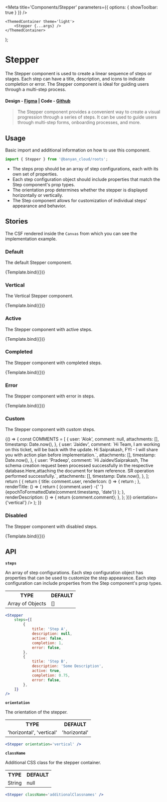 

<Meta title='Components/Stepper' parameters={{ options: { showToolbar: true } }} />

	<ThemedContainer theme='light'>
		<Stepper {...args} />
	</ThemedContainer>
);

# Stepper

The Stepper component is used to create a linear sequence of steps or stages. Each step can have a title, description, and icons to indicate completion or error. The Stepper component is ideal for guiding users through a multi-step process.

#### Design - [Figma](https://www.figma.com/file/e9opoAtQHBo4vFd6u0Co98/Component-Library?node-id=266%3A48405&mode=dev) | Code - [Github](https://github.com/banyandata-cloud/roots/tree/main/components/stepper)

> The Stepper component provides a convenient way to create a visual progression through a series of steps. It can be used to guide users through multi-step forms, onboarding processes, and more.

## Usage

Basic import and additional information on how to use this component.

```js
import { Stepper } from '@banyan_cloud/roots';
```

-   The steps prop should be an array of step configurations, each with its own set of properties.
-   Each step configuration object should include properties that match the Step component's prop types.
-   The orientation prop determines whether the stepper is displayed horizontally or vertically.
-   The Step component allows for customization of individual steps' appearance and behavior.

## Stories

The CSF rendered inside the `Canvas` from which you can see the implementation example.

### Default

The default Stepper component.

<Canvas>
	<Story
		name='Default'
		args={{
			steps: [
				{
					title: 'Step A',
					description: null,
					active: false,
					completion: 1,
					error: false,
				},
				{
					title: 'Step B',
					description: 'Some Description',
					active: true,
					completion: 0.75,
					error: false,
				},
				{
					title: 'Step C',
					description: null,
					active: true,
					completion: 0,
					error: false,
				},
				{
					title: 'This step has a very very long title',
					description: null,
					active: false,
					completion: 0,
					error: true,
				},
				{
					title: 'Step E',
					description:
						'Just another description which is a very very very long text to show the component in a situtation where the text is just too much!',
					active: false,
					completion: 0,
					error: false,
				},
			],
		}}>
		{Template.bind({})}
	</Story>
</Canvas>

### Vertical

The Vertical Stepper component.

<Canvas>
	<Story
		name='Vertical'
		args={{
			steps: [
				{
					title: 'Step A',
					description: null,
					active: false,
					completion: 1,
					error: false,
				},
				{
					title: 'Step B',
					description: 'Some Description',
					active: true,
					completion: 0.75,
					error: false,
				},
				{
					title: 'Step C',
					description: null,
					active: true,
					completion: 0,
					error: false,
				},
				{
					title: 'This step has a very very long title',
					description: null,
					active: false,
					completion: 0,
					error: true,
				},
				{
					title: 'Step E',
					description:
						'Just another description which is a very very very long text to show the component in a situtation where the text is just too much!',
					active: false,
					completion: 0,
					error: false,
				},
			],
			orientation: 'vertical',
		}}>
		{Template.bind({})}
	</Story>
</Canvas>

### Active

The Stepper component with active steps.

<Canvas>
	<Story
		name='Active'
		args={{
			steps: [
				{
					title: 'Step A',
					description: null,
					active: true,
					completion: 0,
					error: false,
				},
				{
					title: 'Step A',
					description: 'With Description',
					active: true,
					completion: 0,
					error: false,
				},
			],
		}}>
		{Template.bind({})}
	</Story>
</Canvas>

### Completed

The Stepper component with completed steps.

<Canvas>
	<Story
		name='Completed'
		args={{
			steps: [
				{
					title: 'Step A',
					description: null,
					active: false,
					completion: 1,
					error: false,
				},
				{
					title: 'Step A',
					description: 'With Description',
					active: false,
					completion: 1,
					error: false,
				},
			],
		}}>
		{Template.bind({})}
	</Story>
</Canvas>

### Error

The Stepper component with error in steps.

<Canvas>
	<Story
		name='Error'
		args={{
			steps: [
				{
					title: 'Step A',
					description: null,
					active: true,
					completion: 0,
					error: true,
				},
				{
					title: 'Step A',
					description: 'With Description',
					active: true,
					completion: 0,
					error: true,
				},
			],
		}}>
		{Template.bind({})}
	</Story>
</Canvas>

### Custom

The Stepper component with custom steps.

<Canvas>
	<Story name='Custom'>
		{() => {
			const COMMENTS = [
				{
					user: 'Alok',
					comment: null,
					attachments: [],
					timestamp: Date.now(),
				},
				{
					user: 'Jaidev',
					comment: `Hi Team, I am working on this ticket, will be back with the update. Hi Saiprakash, FYI - I will share you with action plan before implementation.`,
					attachments: [],
					timestamp: Date.now(),
				},
				{
					user: 'Pradeep',
					comment: `Hi Jaidev/Saiprakash, The schema creation request been processed successfully in the respective database.Here,attaching the document for team reference. SR operation performed successfully.`,
					attachments: [],
					timestamp: Date.now(),
				},
			];
			return (
				<ThemedContainer theme='light'>
					<Stepper
						steps={COMMENTS.map((comment) => {
							return {
								title: comment.user,
								renderIcon: () => {
									return <DisplayPicture name={comment.user} />;
								},
								renderTitle: () => {
									return (
										<Text>
											{comment.user} -{' '}
											{epochToFormattedDate(comment.timestamp, 'date')}
										</Text>
									);
								},
								renderDescription: () => {
									return <Text>{comment.comment}</Text>;
								},
							};
						})}
						orientation={'vertical'}
					/>
				</ThemedContainer>
			);
		}}
	</Story>
</Canvas>

### Disabled

The Stepper component with disabled steps.

<Canvas>
	<Story
		name='Disabled'
		args={{
			steps: [
				{
					title: 'Step A',
					description: null,
					active: false,
					completion: 0,
					error: false,
				},
				{
					title: 'Step A',
					description: 'With Description',
					active: false,
					completion: 0,
					error: false,
				},
			],
		}}>
		{Template.bind({})}
	</Story>
</Canvas>

## API

**`steps`**

An array of step configurations. Each step configuration object has properties that can be used to customize the step appearance.
Each step configuration can include properties from the Step component's prop types.

<table style={{ width: '100%' }}>
	<tr>
		<th style={{ textAlign: 'left', width: '50%' }}>TYPE</th>
		<th style={{ textAlign: 'left', width: '50%' }}>DEFAULT</th>
	</tr>
	<tr>
		<td>Array of Objects</td>
		<td>[]</td>
	</tr>
</table>

```jsx
<Stepper
	steps={[
		{
			title: 'Step A',
			description: null,
			active: false,
			completion: 1,
			error: false,
		},
		{
			title: 'Step B',
			description: 'Some Description',
			active: true,
			completion: 0.75,
			error: false,
		},
	]}
/>
```

**`orientation`**

The orientation of the stepper.

<table style={{ width: '100%' }}>
	<tr>
		<th style={{ textAlign: 'left', width: '50%' }}>TYPE</th>
		<th style={{ textAlign: 'left', width: '50%' }}>DEFAULT</th>
	</tr>
	<tr>
		<td>'horizontal', 'vertical'</td>
		<td>'horizontal'</td>
	</tr>
</table>

```jsx
<Stepper orientation='vertical' />
```

**`className`**

Additional CSS class for the stepper container.

<table style={{ width: '100%' }}>
	<tr>
		<th style={{ textAlign: 'left', width: '50%' }}>TYPE</th>
		<th style={{ textAlign: 'left', width: '50%' }}>DEFAULT</th>
	</tr>
	<tr>
		<td>String</td>
		<td>null</td>
	</tr>
</table>

```jsx
<Stepper className='additionalClassnames' />
```
